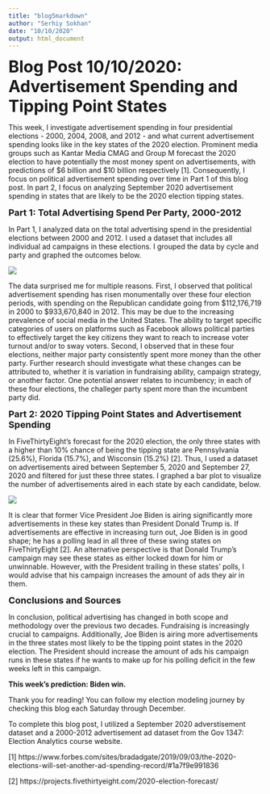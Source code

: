 ```yaml
---
title: "blog5markdown"
author: "Serhiy Sokhan"
date: "10/10/2020"
output: html_document
---
```


<font size="6"><b>Blog Post 10/10/2020: Advertisement Spending and Tipping Point States</b></font>

This week, I investigate advertisement spending in four presidential elections - 2000, 2004, 2008, and 2012 - and what current advertisement spending looks like in the key states of the 2020 election.  Prominent media groups such as Kantar Media CMAG and Group M forecast the 2020 election to have potentially the most money spent on advertisements, with predictions of $6 billion and $10 billion respectively [1].  Consequently, I focus on political advertisement spending over time in Part 1 of this blog post.  In part 2, I focus on analyzing September 2020 advertisement spending in states that are likely to be the 2020 election tipping states.

<font size="4"><b>Part 1: Total Advertising Spend Per Party, 2000-2012 </b></font>

In Part 1, I analyzed data on the total advertising spend in the presidential elections between 2000 and 2012.  I used a dataset that includes all individual ad campaigns in these elections.  I grouped the data by cycle and party and graphed the outcomes below.

![](/Users/serhiysokhan/Desktop/SeniorYear/Gov1347/totalspend.png)  

The data surprised me for multiple reasons.  First, I observed that political advertisement spending has risen monumentally over these four election periods, with spending on the Republican candidate going from $112,176,719 in 2000 to $933,670,840 in 2012.  This may be due to the increasing prevalence of social media in the United States.  The ability to target specific categories of users on platforms such as Facebook allows political parties to effectively target the key citizens they want to reach to increase voter turnout and/or to sway voters.  Second, I observed that in these four elections, neither major party consistently spent more money than the other party.  Further research should investigate what these changes can be attributed to, whether it is variation in fundraising ability, campaign strategy, or another factor.  One potential answer relates to incumbency; in each of these four elections, the challeger party spent more than the incumbent party did.  

<font size="4"><b> Part 2: 2020 Tipping Point States and Advertisement Spending </b></font>

In FiveThirtyEight's forecast for the 2020 election, the only three states with a higher than 10% chance of being the tipping state are Pennsylvania (25.6%), Florida (15.7%), and Wisconsin (15.2%) [2].  Thus, I used a dataset on advertisements aired between September 5, 2020 and September 27, 2020 and filtered for just these three states.  I graphed a bar plot to visualize the number of advertisements aired in each state by each candidate, below.

![](/Users/serhiysokhan/Desktop/SeniorYear/Gov1347/tippingpoint.png) 
  
It is clear that former Vice President Joe Biden is airing significantly more advertisements in these key states than President Donald Trump is.  If advertisements are effective in increasing turn out, Joe Biden is in good shape; he has a polling lead in all three of these swing states on FiveThirtyEight [2].  An alternative perspective is that Donald Trump's campaign may see these states as either locked down for him or unwinnable.  However, with the President trailing in these states' polls, I would advise that his campaign increases the amount of ads they air in them.
  

<font size="4"><b>Conclusions and Sources</b></font>

In conclusion, political advertising has changed in both scope and methodology over the previous two decades.  Fundraising is increasingly crucial to campaigns.  Additionally, Joe Biden is airing more advertisements in the three states most likely to be the tipping point states in the 2020 election.  The President should increase the amount of ads his campaign runs in these states if he wants to make up for his polling deficit in the few weeks left in this campaign.

<b>This week's prediction: Biden win. </b>

Thank you for reading! You can follow my election modeling journey by checking this blog each Saturday through December.

To complete this blog post, I utilized a September 2020 adverstisement dataset and a 2000-2012 advertisement ad dataset from the Gov 1347: Election Analytics course website.


[1] https://www.forbes.com/sites/bradadgate/2019/09/03/the-2020-elections-will-set-another-ad-spending-record/#1a7f9e991836

[2] https://projects.fivethirtyeight.com/2020-election-forecast/